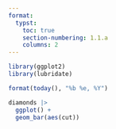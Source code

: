 ```yaml
---
format:
  typst:
    toc: true
    section-numbering: 1.1.a
    columns: 2
---
```



```r
library(ggplot2)
library(lubridate)
```

```r
format(today(), "%b %e, %Y")
```

```r
diamonds |> 
  ggplot() +
  geom_bar(aes(cut)) 
```
